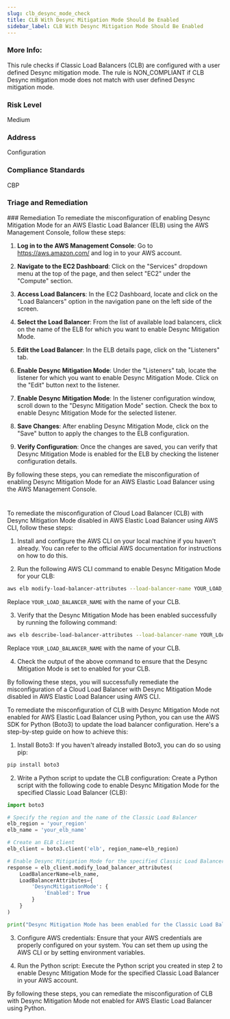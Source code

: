 ```yaml
---
slug: clb_desync_mode_check
title: CLB With Desync Mitigation Mode Should Be Enabled
sidebar_label: CLB With Desync Mitigation Mode Should Be Enabled
---
```


### More Info:

This rule checks if Classic Load Balancers (CLB) are configured with a user defined Desync mitigation mode. The rule is NON_COMPLIANT if CLB Desync mitigation mode does not match with user defined Desync mitigation mode.

### Risk Level

Medium

### Address

Configuration

### Compliance Standards

CBP


### Triage and Remediation
<Tabs>
<Tab title='Remediation'>
### Remediation

<AccordionGroup>
<Accordion title='Using Console' defaultOpen='true'>
To remediate the misconfiguration of enabling Desync Mitigation Mode for an AWS Elastic Load Balancer (ELB) using the AWS Management Console, follow these steps:

1. **Log in to the AWS Management Console**: Go to https://aws.amazon.com/ and log in to your AWS account.

2. **Navigate to the EC2 Dashboard**: Click on the "Services" dropdown menu at the top of the page, and then select "EC2" under the "Compute" section.

3. **Access Load Balancers**: In the EC2 Dashboard, locate and click on the "Load Balancers" option in the navigation pane on the left side of the screen.

4. **Select the Load Balancer**: From the list of available load balancers, click on the name of the ELB for which you want to enable Desync Mitigation Mode.

5. **Edit the Load Balancer**: In the ELB details page, click on the "Listeners" tab.

6. **Enable Desync Mitigation Mode**: Under the "Listeners" tab, locate the listener for which you want to enable Desync Mitigation Mode. Click on the "Edit" button next to the listener.

7. **Enable Desync Mitigation Mode**: In the listener configuration window, scroll down to the "Desync Mitigation Mode" section. Check the box to enable Desync Mitigation Mode for the selected listener.

8. **Save Changes**: After enabling Desync Mitigation Mode, click on the "Save" button to apply the changes to the ELB configuration.

9. **Verify Configuration**: Once the changes are saved, you can verify that Desync Mitigation Mode is enabled for the ELB by checking the listener configuration details.

By following these steps, you can remediate the misconfiguration of enabling Desync Mitigation Mode for an AWS Elastic Load Balancer using the AWS Management Console.

#
</Accordion>

<Accordion title='Using CLI'>
To remediate the misconfiguration of Cloud Load Balancer (CLB) with Desync Mitigation Mode disabled in AWS Elastic Load Balancer using AWS CLI, follow these steps:

1. Install and configure the AWS CLI on your local machine if you haven't already. You can refer to the official AWS documentation for instructions on how to do this.

2. Run the following AWS CLI command to enable Desync Mitigation Mode for your CLB:
   
```bash
aws elb modify-load-balancer-attributes --load-balancer-name YOUR_LOAD_BALANCER_NAME --load-balancer-attributes "DesyncMitigationMode.enabled=true"
```
Replace `YOUR_LOAD_BALANCER_NAME` with the name of your CLB.

3. Verify that the Desync Mitigation Mode has been enabled successfully by running the following command:
   
```bash
aws elb describe-load-balancer-attributes --load-balancer-name YOUR_LOAD_BALANCER_NAME
```
Replace `YOUR_LOAD_BALANCER_NAME` with the name of your CLB.

4. Check the output of the above command to ensure that the Desync Mitigation Mode is set to enabled for your CLB.

By following these steps, you will successfully remediate the misconfiguration of a Cloud Load Balancer with Desync Mitigation Mode disabled in AWS Elastic Load Balancer using AWS CLI.
</Accordion>

<Accordion title='Using Python'>
To remediate the misconfiguration of CLB with Desync Mitigation Mode not enabled for AWS Elastic Load Balancer using Python, you can use the AWS SDK for Python (Boto3) to update the load balancer configuration. Here's a step-by-step guide on how to achieve this:

1. Install Boto3:
If you haven't already installed Boto3, you can do so using pip:
```bash
pip install boto3
```

2. Write a Python script to update the CLB configuration:
Create a Python script with the following code to enable Desync Mitigation Mode for the specified Classic Load Balancer (CLB):

```python
import boto3

# Specify the region and the name of the Classic Load Balancer
elb_region = 'your_region'
elb_name = 'your_elb_name'

# Create an ELB client
elb_client = boto3.client('elb', region_name=elb_region)

# Enable Desync Mitigation Mode for the specified Classic Load Balancer
response = elb_client.modify_load_balancer_attributes(
    LoadBalancerName=elb_name,
    LoadBalancerAttributes={
        'DesyncMitigationMode': {
            'Enabled': True
        }
    }
)

print("Desync Mitigation Mode has been enabled for the Classic Load Balancer.")
```

3. Configure AWS credentials:
Ensure that your AWS credentials are properly configured on your system. You can set them up using the AWS CLI or by setting environment variables.

4. Run the Python script:
Execute the Python script you created in step 2 to enable Desync Mitigation Mode for the specified Classic Load Balancer in your AWS account.

By following these steps, you can remediate the misconfiguration of CLB with Desync Mitigation Mode not enabled for AWS Elastic Load Balancer using Python.
</Accordion>

</AccordionGroup>
</Tab>
</Tabs>

